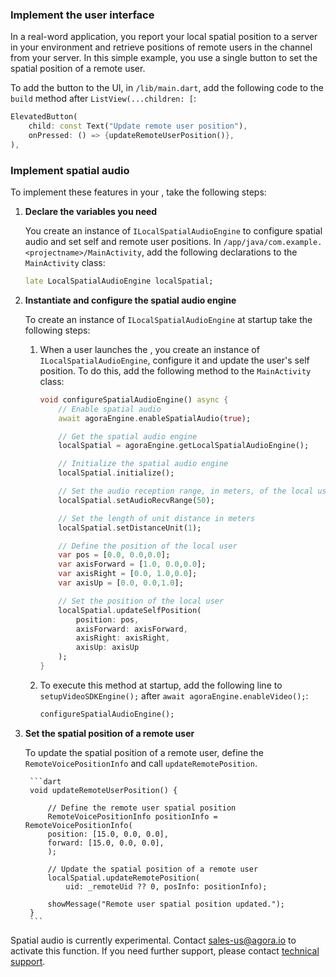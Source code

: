 <PlatformWrapper platform="flutter">


### Implement the user interface

In a real-word application, you report your local spatial position to a server in your environment and retrieve positions of remote users in the channel from your server. In this simple example, you use a single button to set the spatial position of a remote user. 

To add the button to the UI, in `/lib/main.dart`, add the following code to the `build` method after `ListView(...children: [`:

```dart
ElevatedButton(
    child: const Text("Update remote user position"),
    onPressed: () => {updateRemoteUserPosition()},
),
```

### Implement spatial audio

To implement these features in your <Vpl k="CLIENT" />, take the following steps:

1. **Declare the variables you need**

    You create an instance of `ILocalSpatialAudioEngine` to configure spatial audio and set self and remote user positions. In `/app/java/com.example.<projectname>/MainActivity`, add the following declarations to the `MainActivity` class:

    ```dart
    late LocalSpatialAudioEngine localSpatial;
    ```

1. **Instantiate and configure the spatial audio engine**

    To create an instance of `ILocalSpatialAudioEngine` at startup take the following steps:

    1. When a user launches the <Vpl k="CLIENT" />, you create an instance of `ILocalSpatialAudioEngine`, configure it and update the user's self position. To do this, add the following method to the `MainActivity` class:

        ```dart
        void configureSpatialAudioEngine() async {
            // Enable spatial audio
            await agoraEngine.enableSpatialAudio(true);

            // Get the spatial audio engine
            localSpatial = agoraEngine.getLocalSpatialAudioEngine();

            // Initialize the spatial audio engine
            localSpatial.initialize();

            // Set the audio reception range, in meters, of the local user
            localSpatial.setAudioRecvRange(50);

            // Set the length of unit distance in meters
            localSpatial.setDistanceUnit(1);

            // Define the position of the local user
            var pos = [0.0, 0.0,0.0];
            var axisForward = [1.0, 0.0,0.0];
            var axisRight = [0.0, 1.0,0.0];
            var axisUp = [0.0, 0.0,1.0];

            // Set the position of the local user
            localSpatial.updateSelfPosition(
                position: pos,
                axisForward: axisForward,
                axisRight: axisRight,
                axisUp: axisUp
            );
        }
        ```

    1. To execute this method at startup, add the following line to `setupVideoSDKEngine();` after `await agoraEngine.enableVideo();`:

        ```dart
        configureSpatialAudioEngine();
        ```

1. **Set the spatial position of a remote user**

    To update the spatial position of a remote user, define the `RemoteVoicePositionInfo` and call `updateRemotePosition`. 

        ```dart
        void updateRemoteUserPosition() {

            // Define the remote user spatial position
            RemoteVoicePositionInfo positionInfo = RemoteVoicePositionInfo(
            position: [15.0, 0.0, 0.0],
            forward: [15.0, 0.0, 0.0],
            );

            // Update the spatial position of a remote user
            localSpatial.updateRemotePosition(
                uid: _remoteUid ?? 0, posInfo: positionInfo);

            showMessage("Remote user spatial position updated.");
        }
        ```

Spatial audio is currently experimental. Contact sales-us@agora.io to activate this function. If you need further support, please contact [<Vg k="COMPANY" /> technical support](mailto:support@agora.io).

</PlatformWrapper>
